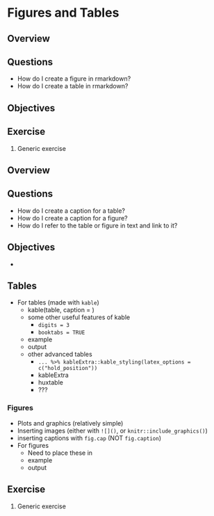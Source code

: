 # Figures and Tables

## Overview

## Questions

* How do I create a figure in rmarkdown?
* How do I create a table in rmarkdown?

## Objectives

## Exercise {.exercise}

1. Generic exercise

## Overview

## Questions

* How do I create a caption for a table?
* How do I create a caption for a figure?
* How do I refer to the table or figure in text and link to it?

## Objectives

*

## Tables

* For tables (made with `kable`)
  * kable(table, caption = )
  * some other useful features of kable
    * `digits = 3`
    * `booktabs = TRUE`
  * example
  * output
  * other advanced tables
     * `... %>% kableExtra::kable_styling(latex_options = c("hold_position"))`
     * kableExtra
     * huxtable
     * ???

### Figures

* Plots and graphics (relatively simple)
* Inserting images (either with `![]()`, or `knitr::include_graphics()`)
* inserting captions with `fig.cap` (NOT `fig.caption`)
* For figures 
  * Need to place these in 
  * example
  * output


## Exercise {.exercise}

1. Generic exercise

